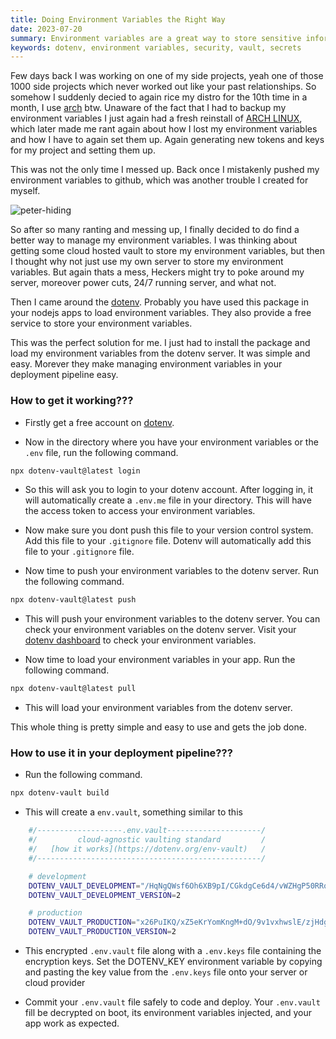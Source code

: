 ```yaml
---
title: Doing Environment Variables the Right Way
date: 2023-07-20
summary: Environment variables are a great way to store sensitive information, but they can be a pain to manage. Here's how to do it right.
keywords: dotenv, environment variables, security, vault, secrets
---
```


Few days back I was working on one of my side projects, yeah one of those 1000 side projects which never worked out like your past relationships. So somehow I suddenly decied to again rice my distro for the 10th time in a month, I use [arch](https://bit.ly/3NSr9Bj) btw. Unaware of the fact that I had to backup my environment variables I just again had a fresh reinstall of [ARCH LINUX](https://bit.ly/3NSr9Bj), which later made me rant again about how I lost my environment variables and how I have to again set them up. Again generating new tokens and keys for my project and setting them up.

This was not the only time I messed up. Back once I mistakenly pushed my environment variables to github, which was another trouble I created for myself.

![peter-hiding](https://cdn.jabed.dev/peter-hiding.jpg)

So after so many ranting and messing up, I finally decided to do find a better way to manage my environment variables. I was thinking about getting some cloud hosted vault to store my environment variables, but then I thought why not just use my own server to store my environment variables. But again thats a mess, Heckers might try to poke around my server, moreover power cuts, 24/7 running server, and what not.

Then I came around the [dotenv](https://www.dotenv.org/). Probably you have used this package in your nodejs apps to load environment variables. They also provide a free service to store your environment variables.

This was the perfect solution for me. I just had to install the package and load my environment variables from the dotenv server. It was simple and easy. Morever they make managing environment variables in your deployment pipeline easy.

### How to get it working???

- Firstly get a free account on [dotenv](https://www.dotenv.org/).

- Now in the directory where you have your environment variables or the `.env` file, run the following command.

```bash
npx dotenv-vault@latest login
```

- So this will ask you to login to your dotenv account. After logging in, it will automatically create a `.env.me` file in your directory. This will have the access token to access your environment variables.

- Now make sure you dont push this file to your version control system. Add this file to your `.gitignore` file. Dotenv will automatically add this file to your `.gitignore` file.

- Now time to push your environment variables to the dotenv server. Run the following command.

```bash
npx dotenv-vault@latest push
```

- This will push your environment variables to the dotenv server. You can check your environment variables on the dotenv server. Visit your [dotenv dashboard](https://vault.dotenv.org/ui/) to check your environment variables.

- Now time to load your environment variables in your app. Run the following command.

```bash
npx dotenv-vault@latest pull
```

- This will load your environment variables from the dotenv server.

This whole thing is pretty simple and easy to use and gets the job done.

### How to use it in your deployment pipeline???

- Run the following command.

```bash
npx dotenv-vault build
```

- This will create a `env.vault`, something similar to this

```bash
    #/-------------------.env.vault---------------------/
    #/         cloud-agnostic vaulting standard         /
    #/   [how it works](https://dotenv.org/env-vault)   /
    #/--------------------------------------------------/

    # development
    DOTENV_VAULT_DEVELOPMENT="/HqNgQWsf6Oh6XB9pI/CGkdgCe6d4/vWZHgP50RRoDTzkzPQk/xOaQs="
    DOTENV_VAULT_DEVELOPMENT_VERSION=2

    # production
    DOTENV_VAULT_PRODUCTION="x26PuIKQ/xZ5eKrYomKngM+dO/9v1vxhwslE/zjHdg3l+H6q6PheB5GVDVIbZg=="
    DOTENV_VAULT_PRODUCTION_VERSION=2
```

- This encrypted `.env.vault` file along with a `.env.keys` file containing the encryption keys. Set the DOTENV_KEY environment variable by copying and pasting the key value from the `.env.keys` file onto your server or cloud provider

- Commit your `.env.vault` file safely to code and deploy. Your `.env.vault` fill be decrypted on boot, its environment variables injected, and your app work as expected.
